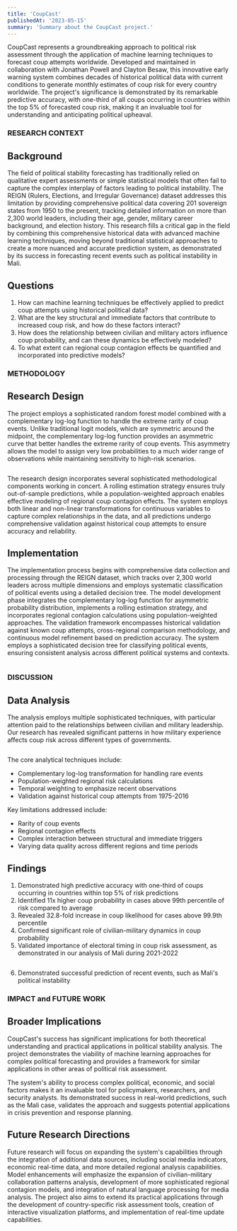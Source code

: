 ```yaml
---
title: 'CoupCast'
publishedAt: '2023-05-15'
summary: 'Summary about the CoupCast project.'
---
```


CoupCast represents a groundbreaking approach to political risk assessment through the application of machine learning techniques to forecast coup attempts worldwide. Developed and maintained in collaboration with Jonathan Powell and Clayton Besaw, this innovative early warning system combines decades of historical political data with current conditions to generate monthly estimates of coup risk for every country worldwide. The project's significance is demonstrated by its remarkable predictive accuracy, with one-third of all coups occurring in countries within the top 5% of forecasted coup risk, making it an invaluable tool for understanding and anticipating political upheaval.

### RESEARCH CONTEXT
## Background
The field of political stability forecasting has traditionally relied on qualitative expert assessments or simple statistical models that often fail to capture the complex interplay of factors leading to political instability. The REIGN (Rulers, Elections, and Irregular Governance) dataset addresses this limitation by providing comprehensive political data covering 201 sovereign states from 1950 to the present, tracking detailed information on more than 2,300 world leaders, including their age, gender, military career background, and election history. This research fills a critical gap in the field by combining this comprehensive historical data with advanced machine learning techniques, moving beyond traditional statistical approaches to create a more nuanced and accurate prediction system, as demonstrated by its success in forecasting recent events such as political instability in Mali.

## Questions
1. How can machine learning techniques be effectively applied to predict coup attempts using historical political data?
2. What are the key structural and immediate factors that contribute to increased coup risk, and how do these factors interact?
3. How does the relationship between civilian and military actors influence coup probability, and can these dynamics be effectively modeled?
4. To what extent can regional coup contagion effects be quantified and incorporated into predictive models?

### METHODOLOGY
## Research Design
The project employs a sophisticated random forest model combined with a complementary log-log function to handle the extreme rarity of coup events. Unlike traditional logit models, which are symmetric around the midpoint, the complementary log-log function provides an asymmetric curve that better handles the extreme rarity of coup events. This asymmetry allows the model to assign very low probabilities to a much wider range of observations while maintaining sensitivity to high-risk scenarios.

<Image 
  src="/coupcast/log-log.png"
  alt=""
  width={800}
  height={600}
  caption="The dashed line shows the logit function and the solid line is the complementary log-log function—note that its asymmetry allows it to give very low values over a larger range."
/>

The research design incorporates several sophisticated methodological components working in concert. A rolling estimation strategy ensures truly out-of-sample predictions, while a population-weighted approach enables effective modeling of regional coup contagion effects. The system employs both linear and non-linear transformations for continuous variables to capture complex relationships in the data, and all predictions undergo comprehensive validation against historical coup attempts to ensure accuracy and reliability.

## Implementation
The implementation process begins with comprehensive data collection and processing through the REIGN dataset, which tracks over 2,300 world leaders across multiple dimensions and employs systematic classification of political events using a detailed decision tree. The model development phase integrates the complementary log-log function for asymmetric probability distribution, implements a rolling estimation strategy, and incorporates regional contagion calculations using population-weighted approaches. The validation framework encompasses historical validation against known coup attempts, cross-regional comparison methodology, and continuous model refinement based on prediction accuracy. The system employs a sophisticated decision tree for classifying political events, ensuring consistent analysis across different political systems and contexts.

<Image 
  src="/coupcast/election_decision_tree.png"
  alt=""
  width={800}
  height={600}
  caption="The decision tree used by REIGN to classify different types of political events related to leadership selection and executive authority."
/>

### DISCUSSION
## Data Analysis
The analysis employs multiple sophisticated techniques, with particular attention paid to the relationships between civilian and military leadership. Our research has revealed significant patterns in how military experience affects coup risk across different types of governments.

<Image 
  src="/coupcast/military_experience.png"
  alt=""
  width={800}
  height={600}
  caption="Civilian leaders face much higher coup risk in military governments, while having a military career background is associated with lower coup risk across both military and civilian governments."
/>

The core analytical techniques include:
- Complementary log-log transformation for handling rare events
- Population-weighted regional risk calculations
- Temporal weighting to emphasize recent observations
- Validation against historical coup attempts from 1975-2016

Key limitations addressed include:
- Rarity of coup events
- Regional contagion effects
- Complex interaction between structural and immediate triggers
- Varying data quality across different regions and time periods

## Findings
1. Demonstrated high predictive accuracy with one-third of coups occurring in countries within top 5% of risk predictions
2. Identified 11x higher coup probability in cases above 99th percentile of risk compared to average
3. Revealed 32.8-fold increase in coup likelihood for cases above 99.9th percentile
4. Confirmed significant role of civilian-military dynamics in coup probability
5. Validated importance of electoral timing in coup risk assessment, as demonstrated in our analysis of Mali during 2021-2022

<Image 
  src="/coupcast/mali_coup_data.png"
  alt=""
  width={800}
  height={600}
  caption="Even though there are spikes and lulls in Mali's coup risk, the country always ranked in the highest tier of risk globally, which sat around 0.76% from January to June of 2022."
/>

6. Demonstrated successful prediction of recent events, such as Mali's political instability

### IMPACT and FUTURE WORK
## Broader Implications
CoupCast's success has significant implications for both theoretical understanding and practical applications in political stability analysis. The project demonstrates the viability of machine learning approaches for complex political forecasting and provides a framework for similar applications in other areas of political risk assessment.

The system's ability to process complex political, economic, and social factors makes it an invaluable tool for policymakers, researchers, and security analysts. Its demonstrated success in real-world predictions, such as the Mali case, validates the approach and suggests potential applications in crisis prevention and response planning.

## Future Research Directions
Future research will focus on expanding the system's capabilities through the integration of additional data sources, including social media indicators, economic real-time data, and more detailed regional analysis capabilities. Model enhancements will emphasize the expansion of civilian-military collaboration patterns analysis, development of more sophisticated regional contagion models, and integration of natural language processing for media analysis. The project also aims to extend its practical applications through the development of country-specific risk assessment tools, creation of interactive visualization platforms, and implementation of real-time update capabilities.